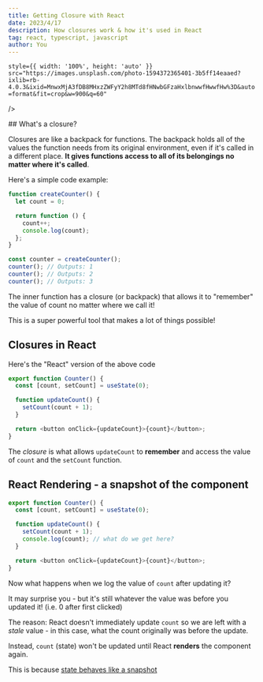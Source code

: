 ```yaml
---
title: Getting Closure with React
date: 2023/4/17
description: How closures work & how it's used in React
tag: react, typescript, javascript
author: You
---
```



<div className="w-full h-full relative">
  <Image
    width={0}
    height={0}
    sizes="100vw"
    unoptimized

    style={{ width: '100%', height: 'auto' }}
    src="https://images.unsplash.com/photo-1594372365401-3b5ff14eaaed?ixlib=rb-4.0.3&ixid=MnwxMjA3fDB8MHxzZWFyY2h8MTd8fHNwbGFzaHxlbnwwfHwwfHw%3D&auto=format&fit=crop&w=900&q=60"

/>

</div>
## What's a closure?

Closures are like a backpack for functions. The backpack holds all of the values the function needs from its original environment, even if it's called in a different place. **It gives functions access to all of its belongings no matter where it's called**.

Here's a simple code example:

```typescript
function createCounter() {
  let count = 0;

  return function () {
    count++;
    console.log(count);
  };
}

const counter = createCounter();
counter(); // Outputs: 1
counter(); // Outputs: 2
counter(); // Outputs: 3
```

The inner function has a closure (or backpack) that allows it to "remember" the value of count no matter where we call it!

This is a super powerful tool that makes a lot of things possible!

## Closures in React

Here's the "React" version of the above code

```typescript
export function Counter() {
  const [count, setCount] = useState(0);

  function updateCount() {
    setCount(count + 1);
  }

  return <button onClick={updateCount}>{count}</button>;
}
```

The _closure_ is what allows `updateCount` to **remember** and access the value of `count` and the `setCount` function.

## React Rendering - a snapshot of the component

```typescript
export function Counter() {
  const [count, setCount] = useState(0);

  function updateCount() {
    setCount(count + 1);
    console.log(count); // what do we get here?
  }

  return <button onClick={updateCount}>{count}</button>;
}
```

Now what happens when we log the value of `count` after updating it?

It may surprise you - but it's still whatever the value was before you updated it! (i.e. 0 after first clicked)

The reason: React doesn't immediately update `count` so we are left with a _stale_ value - in this case, what the count originally was before the update.

Instead, `count` (state) won't be updated until React **renders** the component again.

This is because <a href="https://react.dev/learn/state-as-a-snapshot" target="_blank">state behaves like a snapshot</a>
